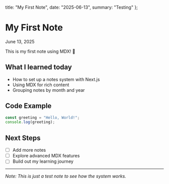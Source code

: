 
  title: "My First Note",
  date: "2025-06-13",
  summary: "Testing"
};

<MdxLayout>

# My First Note

<div className="text-xs text-slate-500 dark:text-slate-400 mb-6 font-mono">June 13, 2025</div>

This is my first note using MDX! 🎉

## What I learned today

- How to set up a notes system with Next.js
- Using MDX for rich content
- Grouping notes by month and year

## Code Example

```javascript
const greeting = "Hello, World!";
console.log(greeting);
```

## Next Steps

- [ ] Add more notes
- [ ] Explore advanced MDX features
- [ ] Build out my learning journey

---

*Note: This is just a test note to see how the system works.*

</MdxLayout>
